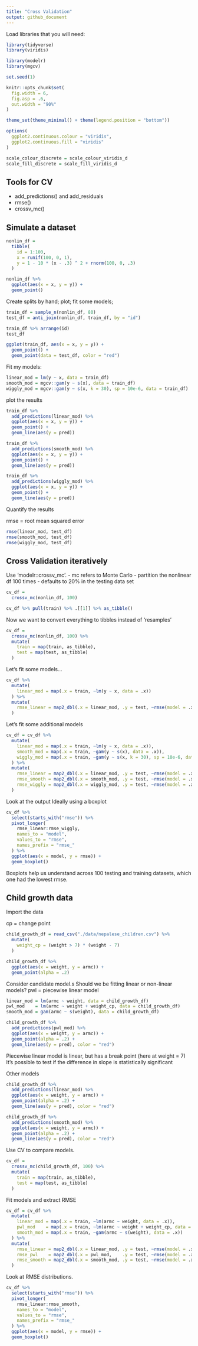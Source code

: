 ```yaml
---
title: "Cross Validation"
output: github_document
---
```


Load libraries that you will need:

```r
library(tidyverse)
library(viridis)

library(modelr)
library(mgcv)

set.seed(1)

knitr::opts_chunk$set(
  fig.width = 6,
  fig.asp = .6,
  out.width = "90%"
)

theme_set(theme_minimal() + theme(legend.position = "bottom"))

options(
  ggplot2.continuous.colour = "viridis",
  ggplot2.continuous.fill = "viridis"
)

scale_colour_discrete = scale_colour_viridis_d
scale_fill_discrete = scale_fill_viridis_d
```

## Tools for CV
- add_predictions() and add_residuals
- rmse()
- crossv_mc()

## Simulate a dataset

```r
nonlin_df = 
  tibble(
    id = 1:100,
    x = runif(100, 0, 1),
    y = 1 - 10 * (x - .3) ^ 2 + rnorm(100, 0, .3)
  )

nonlin_df %>% 
  ggplot(aes(x = x, y = y)) + 
  geom_point()
```

Create splits by hand; plot; fit some models;

```r
train_df = sample_n(nonlin_df, 80)
test_df = anti_join(nonlin_df, train_df, by = "id")

train_df %>% arrange(id)
test_df

ggplot(train_df, aes(x = x, y = y)) +
  geom_point() +
  geom_point(data = test_df, color = "red")
```

Fit my models:

```r
linear_mod = lm(y ~ x, data = train_df)
smooth_mod = mgcv::gam(y ~ s(x), data = train_df)
wiggly_mod = mgcv::gam(y ~ s(x, k = 30), sp = 10e-6, data = train_df)
```

plot the results

```r
train_df %>% 
  add_predictions(linear_mod) %>% 
  ggplot(aes(x = x, y = y)) +
  geom_point() +
  geom_line(aes(y = pred))

train_df %>% 
  add_predictions(smooth_mod) %>% 
  ggplot(aes(x = x, y = y)) +
  geom_point() +
  geom_line(aes(y = pred))

train_df %>% 
  add_predictions(wiggly_mod) %>% 
  ggplot(aes(x = x, y = y)) +
  geom_point() +
  geom_line(aes(y = pred))
```

Quantify the results

rmse = root mean squared error

```r
rmse(linear_mod, test_df)
rmse(smooth_mod, test_df)
rmse(wiggly_mod, test_df)
```

## Cross Validation iteratively

Use 'modelr::crossv_mc'.
- mc refers to Monte Carlo
- partition the nonlinear df 100 times
- defaults to 20% in the testing data set

```r
cv_df =
  crossv_mc(nonlin_df, 100)

cv_df %>% pull(train) %>% .[[1]] %>% as_tibble()
```

Now we want to convert everything to tibbles instead of 'resamples'

```r
cv_df =
  crossv_mc(nonlin_df, 100) %>% 
  mutate(
    train = map(train, as_tibble),
    test = map(test, as_tibble)
  )
```

Let's fit some models...

```r
cv_df %>% 
  mutate(
    linear_mod = map(.x = train, ~lm(y ~ x, data = .x))
  ) %>%
  mutate(
    rmse_linear = map2_dbl(.x = linear_mod, .y = test, ~rmse(model = .x, data = .y))
  )
```

Let's fit some additional models

```r
cv_df = cv_df %>% 
  mutate(
    linear_mod = map(.x = train, ~lm(y ~ x, data = .x)),
    smooth_mod = map(.x = train, ~gam(y ~ s(x), data = .x)),
    wiggly_mod = map(.x = train, ~gam(y ~ s(x, k = 30), sp = 10e-6, data = .x))
  ) %>%
  mutate(
    rmse_linear = map2_dbl(.x = linear_mod, .y = test, ~rmse(model = .x, data = .y)),
    rmse_smooth = map2_dbl(.x = smooth_mod, .y = test, ~rmse(model = .x, data = .y)),
    rmse_wiggly = map2_dbl(.x = wiggly_mod, .y = test, ~rmse(model = .x, data = .y))
  )
```

Look at the output
Ideally using a boxplot

```r
cv_df %>% 
  select(starts_with("rmse")) %>% 
  pivot_longer(
    rmse_linear:rmse_wiggly,
    names_to = "model",
    values_to = "rmse",
    names_prefix = "rmse_"
  ) %>% 
  ggplot(aes(x = model, y = rmse)) +
  geom_boxplot()
```

Boxplots help us understand across 100 testing and training datasets, which one had the lowest rmse.

## Child growth data

Import the data

cp = change point

```r
child_growth_df = read_csv("./data/nepalese_children.csv") %>% 
  mutate(
    weight_cp = (weight > 7) * (weight - 7)
  )
```

```r
child_growth_df %>% 
  ggplot(aes(x = weight, y = armc)) +
  geom_point(alpha = .2)
```

Consider candidate model.s
Should we be fitting linear or non-linear models?
pwl = piecewise linear model

```r
linear_mod = lm(armc ~ weight, data = child_growth_df)
pwl_mod    = lm(armc ~ weight + weight_cp, data = child_growth_df)
smooth_mod = gam(armc ~ s(weight), data = child_growth_df)
```

```r
child_growth_df %>% 
  add_predictions(pwl_mod) %>% 
  ggplot(aes(x = weight, y = armc)) +
  geom_point(alpha = .2) +
  geom_line(aes(y = pred), color = "red")
```

Piecewise linear model is linear, but has a break point (here at weight = 7)
It's possible to test if the difference in slope is statistically significant

Other models

```r
child_growth_df %>% 
  add_predictions(linear_mod) %>% 
  ggplot(aes(x = weight, y = armc)) +
  geom_point(alpha = .2) +
  geom_line(aes(y = pred), color = "red")

child_growth_df %>% 
  add_predictions(smooth_mod) %>% 
  ggplot(aes(x = weight, y = armc)) +
  geom_point(alpha = .2) +
  geom_line(aes(y = pred), color = "red")
```

Use CV to compare models.

```r
cv_df =
  crossv_mc(child_growth_df, 100) %>% 
  mutate(
    train = map(train, as_tibble),
    test = map(test, as_tibble)
  )
```

Fit models and extract RMSE

```r
cv_df = cv_df %>% 
  mutate(
    linear_mod = map(.x = train, ~lm(armc ~ weight, data = .x)),
    pwl_mod    = map(.x = train, ~lm(armc ~ weight + weight_cp, data = .x)),
    smooth_mod = map(.x = train, ~gam(armc ~ s(weight), data = .x))
  ) %>%
  mutate(
    rmse_linear = map2_dbl(.x = linear_mod, .y = test, ~rmse(model = .x, data = .y)),
    rmse_pwl    = map2_dbl(.x = pwl_mod,    .y = test, ~rmse(model = .x, data = .y)),
    rmse_smooth = map2_dbl(.x = smooth_mod, .y = test, ~rmse(model = .x, data = .y)),
  )
```

Look at RMSE distributions.

```r
cv_df %>% 
  select(starts_with("rmse")) %>% 
  pivot_longer(
    rmse_linear:rmse_smooth,
    names_to = "model",
    values_to = "rmse",
    names_prefix = "rmse_"
  ) %>% 
  ggplot(aes(x = model, y = rmse)) +
  geom_boxplot()
```

